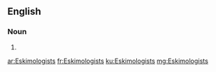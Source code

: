==English==

===Noun===
{{head|en|plural}}

# {{plural of|Eskimologist|lang=en|nocat=1}}

[[ar:Eskimologists]]
[[fr:Eskimologists]]
[[ku:Eskimologists]]
[[mg:Eskimologists]]